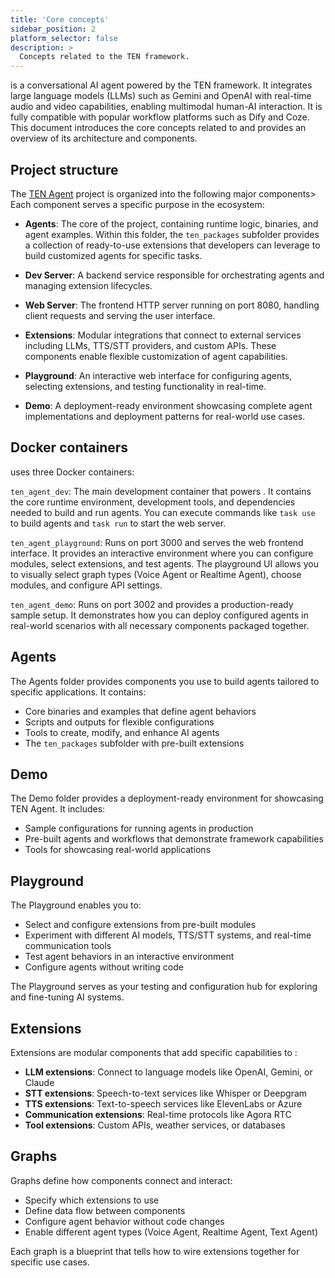```yaml
---
title: 'Core concepts'
sidebar_position: 2
platform_selector: false
description: >
  Concepts related to the TEN framework.
---
```


<Vpd k="NAME" /> is a conversational AI agent powered by the TEN framework. It integrates large language models (LLMs) such as Gemini and OpenAI with real-time audio and video capabilities, enabling multimodal human-AI interaction. It is fully compatible with popular workflow platforms such as Dify and Coze. This document introduces the core concepts related to <Vpd k="NAME" /> and provides an overview of its architecture and components.

## Project structure

The [TEN Agent](https://github.com/TEN-framework/TEN-Agent) project is organized into the following major components> Each component serves a specific purpose in the ecosystem:

- **Agents**: The core of the project, containing runtime logic, binaries, and agent examples. Within this folder, the `ten_packages` subfolder provides a collection of ready-to-use extensions that developers can leverage to build customized agents for specific tasks.

- **Dev Server**: A backend service responsible for orchestrating agents and managing extension lifecycles.

- **Web Server**: The frontend HTTP server running on port 8080, handling client requests and serving the user interface.

- **Extensions**: Modular integrations that connect <Vpd k="NAME" /> to external services including LLMs, TTS/STT providers, and custom APIs. These components enable flexible customization of agent capabilities.

- **Playground**: An interactive web interface for configuring agents, selecting extensions, and testing functionality in real-time.

- **Demo**: A deployment-ready environment showcasing complete agent implementations and deployment patterns for real-world use cases.

## Docker containers

<Vpd k="NAME" /> uses three Docker containers:

`ten_agent_dev`: The main development container that powers <Vpd k="NAME" />. It contains the core runtime environment, development tools, and dependencies needed to build and run agents. You can execute commands like `task use` to build agents and `task run` to start the web server.

`ten_agent_playground`: Runs on port 3000 and serves the web frontend interface. It provides an interactive environment where you can configure modules, select extensions, and test agents. The playground UI allows you to visually select graph types (Voice Agent or Realtime Agent), choose modules, and configure API settings.

`ten_agent_demo`: Runs on port 3002 and provides a production-ready sample setup. It demonstrates how you can deploy configured agents in real-world scenarios with all necessary components packaged together.

## Agents

The Agents folder provides components you use to build agents tailored to specific applications. It contains:
- Core binaries and examples that define agent behaviors
- Scripts and outputs for flexible configurations
- Tools to create, modify, and enhance AI agents
- The `ten_packages` subfolder with pre-built extensions

## Demo

The Demo folder provides a deployment-ready environment for showcasing TEN Agent. It includes:
- Sample configurations for running agents in production
- Pre-built agents and workflows that demonstrate framework capabilities
- Tools for showcasing real-world applications

## Playground

The Playground enables you to:
- Select and configure extensions from pre-built modules
- Experiment with different AI models, TTS/STT systems, and real-time communication tools
- Test agent behaviors in an interactive environment
- Configure agents without writing code

The Playground serves as your testing and configuration hub for exploring and fine-tuning AI systems.

## Extensions

Extensions are modular components that add specific capabilities to <Vpd k="NAME" />:

- **LLM extensions**: Connect to language models like OpenAI, Gemini, or Claude
- **STT extensions**: Speech-to-text services like Whisper or Deepgram
- **TTS extensions**: Text-to-speech services like ElevenLabs or Azure
- **Communication extensions**: Real-time protocols like Agora RTC
- **Tool extensions**: Custom APIs, weather services, or databases

## Graphs

Graphs define how components connect and interact:

- Specify which extensions to use
- Define data flow between components
- Configure agent behavior without code changes
- Enable different agent types (Voice Agent, Realtime Agent, Text Agent)

Each graph is a blueprint that tells <Vpd k="NAME" /> how to wire extensions together for specific use cases.
